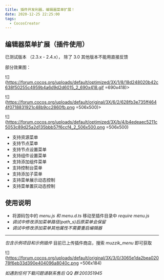 ```yaml
---
title: 插件开发利器，编辑器菜单扩展！
date: 2020-12-25 22:25:00
tags:
  - CocosCreator
---
```


## 编辑器菜单扩展（插件使用）

已测试版本 （2.3.x - 2.4.x）， 除了 3.0 其他版本不能用直接反馈

部分效果图：

![](https://forum.cocos.org/uploads/default/optimized/3X/1/8/18d248020b42c638f50255c4959b4a6d9d2d6015_2_690x418.gif =690x418)>

![](https://forum.cocos.org/uploads/default/original/3X/6/2/628fb3e735ff4644f0718831921c48b9cc2860fb.png =506x500)>

![](https://forum.cocos.org/uploads/default/optimized/3X/b/4/b4edeaec5211c5053c89d25a2d135bbb57f6ccf4_2_506x500.png =506x500)

- 支持资源菜单
- 支持节点菜单
- 支持节点设置菜单
- 支持组件设置菜单
- 支持添加组件菜单
- 支持控制台菜单
- 支持添加子菜单
- 支持菜单展示动态控制
- 支持菜单置灰动态控制

## 使用说明

- 将源码包中的 _menu.js 和 menu.d.ts_ 移动至插件目录中 _require menu.js_
- _调试中修改添加菜单路径(path_s)后原菜单会保留_
- _调试中修改添加菜单其他属性不需要重启编辑器_

---

_包含示例项目和示例插件_
目前已上传插件商店，搜索 _muzzik_menu_ 即可获取

![](https://forum.cocos.org/uploads/default/original/3X/3/0/3065e1da2bea02078f6eb33d390e404096a8040c.png =506x184)

_如遇到任何下载问题请联系售后 QQ 群:200351945_
